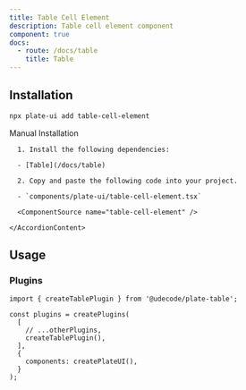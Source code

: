 ```yaml
---
title: Table Cell Element
description: Table cell element component
component: true
docs:
  - route: /docs/table
    title: Table
---
```


<ComponentPreview name="playground-demo" id="table" />

## Installation

```bash
npx plate-ui add table-cell-element
```

<Accordion type="single" collapsible>
  <AccordionItem value="manual-installation">
    <AccordionTrigger>Manual Installation</AccordionTrigger>
    <AccordionContent>

      1. Install the following dependencies:

      - [Table](/docs/table)

      2. Copy and paste the following code into your project.

      - `components/plate-ui/table-cell-element.tsx`

      <ComponentSource name="table-cell-element" />

    </AccordionContent>

  </AccordionItem>
</Accordion>

## Usage

<ComponentSource name="/table-cell-element/table-cell-header-element" />

### Plugins

```tsx
import { createTablePlugin } from '@udecode/plate-table';

const plugins = createPlugins(
  [
    // ...otherPlugins,
    createTablePlugin(),
  ],
  {
    components: createPlateUI(),
  }
);
```
